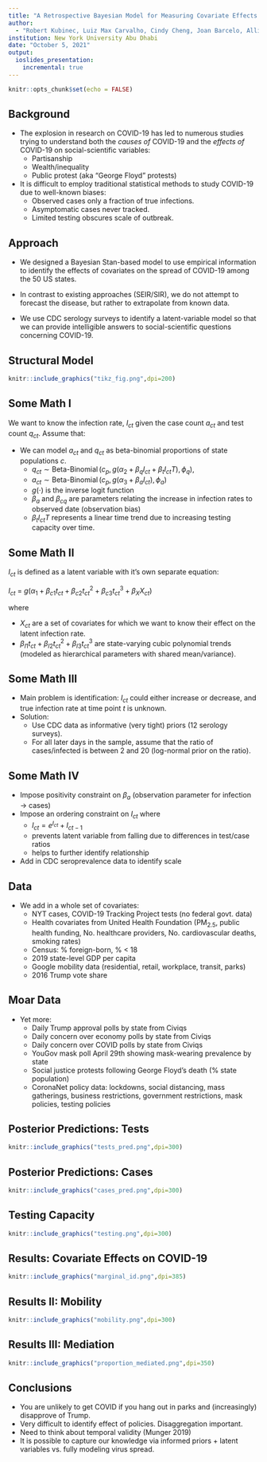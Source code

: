 ```yaml
---
title: "A Retrospective Bayesian Model for Measuring Covariate Effects on Observed COVID-19 Test and Case Counts"
author: 
  - "Robert Kubinec, Luiz Max Carvalho, Cindy Cheng, Joan Barcelo, Allison Spencer Hartnett and Luca Messerschmidt"
institution: New York University Abu Dhabi
date: "October 5, 2021"
output: 
  ioslides_presentation:
    incremental: true
---
```


```r
knitr::opts_chunk$set(echo = FALSE)
```

## Background 

- The explosion in research on COVID-19 has led to numerous studies trying to understand both the *causes of* COVID-19 and the *effects of* COVID-19 on social-scientific variables:
  - Partisanship
  - Wealth/inequality
  - Public protest (aka "George Floyd" protests)
- It is difficult to employ traditional statistical methods to study COVID-19 due to well-known biases:
  - Observed cases only a fraction of true infections. 
  - Asymptomatic cases never tracked.
  - Limited testing obscures scale of outbreak.
  
## Approach

- We designed a Bayesian Stan-based model to use empirical information to identify the effects of covariates on the spread of COVID-19 among the 50 US states.

- In contrast to existing approaches (SEIR/SIR), we do not attempt to forecast the disease, but rather to extrapolate from known data.

- We use CDC serology surveys to identify a latent-variable model so that we can provide intelligible answers to social-scientific questions concerning COVID-19.

## Structural Model

```r
knitr::include_graphics("tikz_fig.png",dpi=200)
```


## Some Math I

We want to know the infection rate, $I_{ct}$ given the case count $a_{ct}$ and test count $q_{ct}$. Assume that:

- We can model $a_{ct}$ and $q_{ct}$ as beta-binomial proportions of state populations $c$. 
  - $q_{ct} \sim \operatorname{Beta-Binomial}(c_p, g(\alpha_2 + \beta_qI_{ct} + \beta_t I_{ct}T  ), \phi_q),$
  - $a_{ct} \sim \operatorname{Beta-Binomial}(c_p, g(\alpha_3 + \beta_a I_{ct}), \phi_a)$
  - $g(\cdot)$ is the inverse logit function
  - $\beta_a$ and $\beta_{cq}$ are parameters relating the increase in infection rates to observed date (observation bias)
  - $\beta_t I_{ct}T$ represents a linear time trend due to increasing testing capacity over time.

## Some Math II

$I_{ct}$ is defined as a latent variable with it's own separate equation:

$I_{ct}$ = $g(\alpha_1 + \beta_{c1}t_{ct} + \beta_{c2}t_{ct}^2 + \beta_{c3}t_{ct}^3 + \beta_X X_{ct})$

where 

  - $X_{ct}$ are a set of covariates for which we want to know their effect on the latent infection rate.
  - $\beta_{I1}t_{ct} + \beta_{I2}t_{ct}^2 + \beta_{I3}t_{ct}^3$ are state-varying cubic polynomial trends (modeled as hierarchical parameters with shared mean/variance).

## Some Math III

- Main problem is identification: $I_{ct}$ could either increase or decrease, and true infection rate at time point $t$ is unknown.
- Solution:
  - Use CDC data as informative (very tight) priors (12 serology surveys).
  - For all later days in the sample, assume that the ratio of cases/infected is between 2 and 20 (log-normal prior on the ratio).
  
## Some Math IV

  - Impose positivity constraint on $\beta_a$ (observation parameter for infection $\rightarrow$ cases)
  - Impose an ordering constraint on $I_{ct}$ where 
    - $I_{ct} = e^{I_{ct}} + I_{ct-1}$
    - prevents latent variable from falling due to differences in test/case ratios
    - helps to further identify relationship
  - Add in CDC seroprevalence data to identify scale
    

## Data

- We add in a whole set of covariates:
  - NYT cases, COVID-19 Tracking Project tests (no federal govt. data)
  - Health covariates from United Health Foundation (PM$_{2.5}$, public health funding, No. healthcare providers, No. cardiovascular deaths, smoking rates)
  - Census: % foreign-born, % < 18
  - 2019 state-level GDP per capita
  - Google mobility data (residential, retail, workplace, transit, parks)
  - 2016 Trump vote share
  
## Moar Data

- Yet more:
  - Daily Trump approval polls by state from Civiqs
  - Daily concern over economy polls by state from Civiqs
  - Daily concern over COVID polls by state from Civiqs
  - YouGov mask poll April 29th showing mask-wearing prevalence by state
  - Social justice protests following George Floyd's death (% state population)
  - CoronaNet policy data: lockdowns, social distancing, mass gatherings, business restrictions, government restrictions, mask policies, testing policies
  
## Posterior Predictions: Tests

```r

knitr::include_graphics("tests_pred.png",dpi=300)

```

## Posterior Predictions: Cases

```r

knitr::include_graphics("cases_pred.png",dpi=300)

```

## Testing Capacity

```r

knitr::include_graphics("testing.png",dpi=300)

```

## Results: Covariate Effects on COVID-19

```r

knitr::include_graphics("marginal_id.png",dpi=385)

```

## Results II: Mobility

```r

knitr::include_graphics("mobility.png",dpi=300)

```


## Results III: Mediation

```r

knitr::include_graphics("proportion_mediated.png",dpi=350)

```

## Conclusions

- You are unlikely to get COVID if you hang out in parks and (increasingly) disapprove of Trump.
- Very difficult to identify effect of policies. Disaggregation important.
- Need to think about temporal validity (Munger 2019)
- It is possible to capture our knowledge via informed priors + latent variables vs. fully modeling virus spread.

